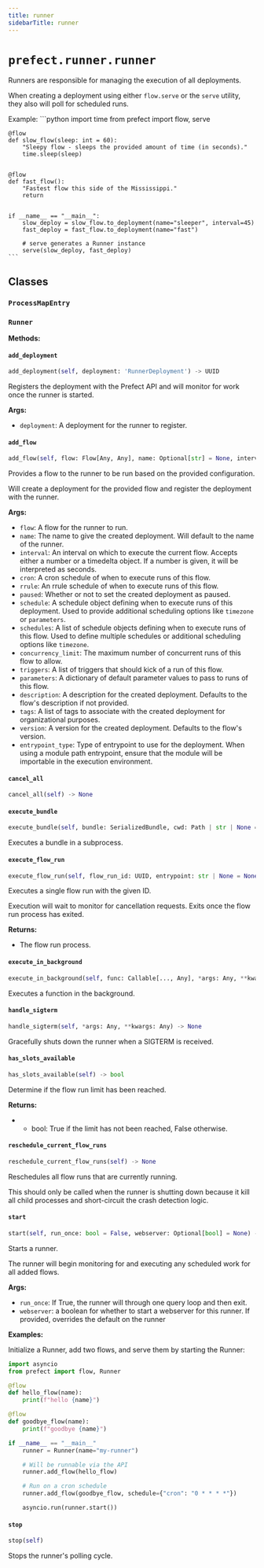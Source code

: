 ```yaml
---
title: runner
sidebarTitle: runner
---
```


# `prefect.runner.runner`



Runners are responsible for managing the execution of all deployments.

When creating a deployment using either `flow.serve` or the `serve` utility,
they also will poll for scheduled runs.

Example:
    ```python
    import time
    from prefect import flow, serve


    @flow
    def slow_flow(sleep: int = 60):
        "Sleepy flow - sleeps the provided amount of time (in seconds)."
        time.sleep(sleep)


    @flow
    def fast_flow():
        "Fastest flow this side of the Mississippi."
        return


    if __name__ == "__main__":
        slow_deploy = slow_flow.to_deployment(name="sleeper", interval=45)
        fast_deploy = fast_flow.to_deployment(name="fast")

        # serve generates a Runner instance
        serve(slow_deploy, fast_deploy)
    ```



## Classes

### `ProcessMapEntry` <sup><a href="https://github.com/PrefectHQ/prefect/blob/main/src/prefect/runner/runner.py#L144" target="_blank"><Icon icon="github" style="width: 14px; height: 14px;" /></a></sup>

### `Runner` <sup><a href="https://github.com/PrefectHQ/prefect/blob/main/src/prefect/runner/runner.py#L149" target="_blank"><Icon icon="github" style="width: 14px; height: 14px;" /></a></sup>

**Methods:**

#### `add_deployment` <sup><a href="https://github.com/PrefectHQ/prefect/blob/main/src/prefect/runner/runner.py#L287" target="_blank"><Icon icon="github" style="width: 14px; height: 14px;" /></a></sup>

```python
add_deployment(self, deployment: 'RunnerDeployment') -> UUID
```

Registers the deployment with the Prefect API and will monitor for work once
the runner is started.

**Args:**
- `deployment`: A deployment for the runner to register.


#### `add_flow` <sup><a href="https://github.com/PrefectHQ/prefect/blob/main/src/prefect/runner/runner.py#L314" target="_blank"><Icon icon="github" style="width: 14px; height: 14px;" /></a></sup>

```python
add_flow(self, flow: Flow[Any, Any], name: Optional[str] = None, interval: Optional[Union[Iterable[Union[int, float, datetime.timedelta]], int, float, datetime.timedelta]] = None, cron: Optional[Union[Iterable[str], str]] = None, rrule: Optional[Union[Iterable[str], str]] = None, paused: Optional[bool] = None, schedule: Optional[Schedule] = None, schedules: Optional['FlexibleScheduleList'] = None, concurrency_limit: Optional[Union[int, ConcurrencyLimitConfig, None]] = None, parameters: Optional[dict[str, Any]] = None, triggers: Optional[List[Union[DeploymentTriggerTypes, TriggerTypes]]] = None, description: Optional[str] = None, tags: Optional[List[str]] = None, version: Optional[str] = None, enforce_parameter_schema: bool = True, entrypoint_type: EntrypointType = EntrypointType.FILE_PATH) -> UUID
```

Provides a flow to the runner to be run based on the provided configuration.

Will create a deployment for the provided flow and register the deployment
with the runner.

**Args:**
- `flow`: A flow for the runner to run.
- `name`: The name to give the created deployment. Will default to the name
of the runner.
- `interval`: An interval on which to execute the current flow. Accepts either a number
or a timedelta object. If a number is given, it will be interpreted as seconds.
- `cron`: A cron schedule of when to execute runs of this flow.
- `rrule`: An rrule schedule of when to execute runs of this flow.
- `paused`: Whether or not to set the created deployment as paused.
- `schedule`: A schedule object defining when to execute runs of this deployment.
Used to provide additional scheduling options like `timezone` or `parameters`.
- `schedules`: A list of schedule objects defining when to execute runs of this flow.
Used to define multiple schedules or additional scheduling options like `timezone`.
- `concurrency_limit`: The maximum number of concurrent runs of this flow to allow.
- `triggers`: A list of triggers that should kick of a run of this flow.
- `parameters`: A dictionary of default parameter values to pass to runs of this flow.
- `description`: A description for the created deployment. Defaults to the flow's
description if not provided.
- `tags`: A list of tags to associate with the created deployment for organizational
purposes.
- `version`: A version for the created deployment. Defaults to the flow's version.
- `entrypoint_type`: Type of entrypoint to use for the deployment. When using a module path
entrypoint, ensure that the module will be importable in the execution environment.


#### `cancel_all` <sup><a href="https://github.com/PrefectHQ/prefect/blob/main/src/prefect/runner/runner.py#L544" target="_blank"><Icon icon="github" style="width: 14px; height: 14px;" /></a></sup>

```python
cancel_all(self) -> None
```

#### `execute_bundle` <sup><a href="https://github.com/PrefectHQ/prefect/blob/main/src/prefect/runner/runner.py#L651" target="_blank"><Icon icon="github" style="width: 14px; height: 14px;" /></a></sup>

```python
execute_bundle(self, bundle: SerializedBundle, cwd: Path | str | None = None, env: dict[str, str | None] | None = None) -> None
```

Executes a bundle in a subprocess.


#### `execute_flow_run` <sup><a href="https://github.com/PrefectHQ/prefect/blob/main/src/prefect/runner/runner.py#L579" target="_blank"><Icon icon="github" style="width: 14px; height: 14px;" /></a></sup>

```python
execute_flow_run(self, flow_run_id: UUID, entrypoint: str | None = None, command: str | None = None, cwd: Path | str | None = None, env: dict[str, str | None] | None = None, task_status: anyio.abc.TaskStatus[int] = anyio.TASK_STATUS_IGNORED, stream_output: bool = True) -> anyio.abc.Process | multiprocessing.context.SpawnProcess | None
```

Executes a single flow run with the given ID.

Execution will wait to monitor for cancellation requests. Exits once
the flow run process has exited.

**Returns:**
- The flow run process.


#### `execute_in_background` <sup><a href="https://github.com/PrefectHQ/prefect/blob/main/src/prefect/runner/runner.py#L533" target="_blank"><Icon icon="github" style="width: 14px; height: 14px;" /></a></sup>

```python
execute_in_background(self, func: Callable[..., Any], *args: Any, **kwargs: Any) -> 'concurrent.futures.Future[Any]'
```

Executes a function in the background.


#### `handle_sigterm` <sup><a href="https://github.com/PrefectHQ/prefect/blob/main/src/prefect/runner/runner.py#L435" target="_blank"><Icon icon="github" style="width: 14px; height: 14px;" /></a></sup>

```python
handle_sigterm(self, *args: Any, **kwargs: Any) -> None
```

Gracefully shuts down the runner when a SIGTERM is received.


#### `has_slots_available` <sup><a href="https://github.com/PrefectHQ/prefect/blob/main/src/prefect/runner/runner.py#L1154" target="_blank"><Icon icon="github" style="width: 14px; height: 14px;" /></a></sup>

```python
has_slots_available(self) -> bool
```

Determine if the flow run limit has been reached.

**Returns:**
- - bool: True if the limit has not been reached, False otherwise.


#### `reschedule_current_flow_runs` <sup><a href="https://github.com/PrefectHQ/prefect/blob/main/src/prefect/runner/runner.py#L907" target="_blank"><Icon icon="github" style="width: 14px; height: 14px;" /></a></sup>

```python
reschedule_current_flow_runs(self) -> None
```

Reschedules all flow runs that are currently running.

This should only be called when the runner is shutting down because it kill all
child processes and short-circuit the crash detection logic.


#### `start` <sup><a href="https://github.com/PrefectHQ/prefect/blob/main/src/prefect/runner/runner.py#L444" target="_blank"><Icon icon="github" style="width: 14px; height: 14px;" /></a></sup>

```python
start(self, run_once: bool = False, webserver: Optional[bool] = None) -> None
```

Starts a runner.

The runner will begin monitoring for and executing any scheduled work for all added flows.

**Args:**
- `run_once`: If True, the runner will through one query loop and then exit.
- `webserver`: a boolean for whether to start a webserver for this runner. If provided,
overrides the default on the runner

**Examples:**

Initialize a Runner, add two flows, and serve them by starting the Runner:

```python
import asyncio
from prefect import flow, Runner

@flow
def hello_flow(name):
    print(f"hello {name}")

@flow
def goodbye_flow(name):
    print(f"goodbye {name}")

if __name__ == "__main__"
    runner = Runner(name="my-runner")

    # Will be runnable via the API
    runner.add_flow(hello_flow)

    # Run on a cron schedule
    runner.add_flow(goodbye_flow, schedule={"cron": "0 * * * *"})

    asyncio.run(runner.start())
```


#### `stop` <sup><a href="https://github.com/PrefectHQ/prefect/blob/main/src/prefect/runner/runner.py#L561" target="_blank"><Icon icon="github" style="width: 14px; height: 14px;" /></a></sup>

```python
stop(self)
```

Stops the runner's polling cycle.

